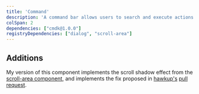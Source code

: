 ```yaml
---
title: 'Command'
description: 'A command bar allows users to search and execute actions quickly'
colSpan: 2
dependencies: ["cmdk@1.0.0"]
registryDependencies: ["dialog", "scroll-area"]
---
```


## Additions
My version of this component implements the scroll shadow effect from the [scroll-area component](/experiments/ui/scroll-area), and implements the fix proposed in [hawkup's](https://github.com/hawkup) [pull request](https://github.com/shadcn-ui/ui/pull/2638).